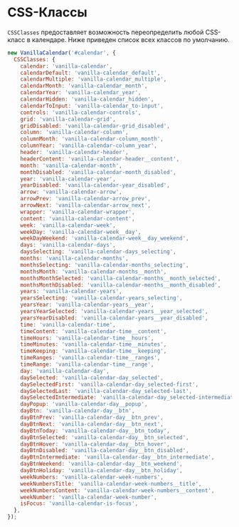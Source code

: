 # CSS-Классы

`CSSClasses` предоставляет возможность переопределить любой CSS-класс в календаре. Ниже приведен список всех классов по умолчанию.

```js
new VanillaCalendar('#calendar', {
  CSSClasses: {
    calendar: 'vanilla-calendar',
    calendarDefault: 'vanilla-calendar_default',
    calendarMultiple: 'vanilla-calendar_multiple',
    calendarMonth: 'vanilla-calendar_month',
    calendarYear: 'vanilla-calendar_year',
    calendarHidden: 'vanilla-calendar_hidden',
    calendarToInput: 'vanilla-calendar_to-input',
    controls: 'vanilla-calendar-controls',
    grid: 'vanilla-calendar-grid',
    gridDisabled: 'vanilla-calendar-grid_disabled',
    column: 'vanilla-calendar-column',
    columnMonth: 'vanilla-calendar-column_month',
    columnYear: 'vanilla-calendar-column_year',
    header: 'vanilla-calendar-header',
    headerContent: 'vanilla-calendar-header__content',
    month: 'vanilla-calendar-month',
    monthDisabled: 'vanilla-calendar-month_disabled',
    year: 'vanilla-calendar-year',
    yearDisabled: 'vanilla-calendar-year_disabled',
    arrow: 'vanilla-calendar-arrow',
    arrowPrev: 'vanilla-calendar-arrow_prev',
    arrowNext: 'vanilla-calendar-arrow_next',
    wrapper: 'vanilla-calendar-wrapper',
    content: 'vanilla-calendar-content',
    week: 'vanilla-calendar-week',
    weekDay: 'vanilla-calendar-week__day',
    weekDayWeekend: 'vanilla-calendar-week__day_weekend',
    days: 'vanilla-calendar-days',
    daysSelecting: 'vanilla-calendar-days_selecting',
    months: 'vanilla-calendar-months',
    monthsSelecting: 'vanilla-calendar-months_selecting',
    monthsMonth: 'vanilla-calendar-months__month',
    monthsMonthSelected: 'vanilla-calendar-months__month_selected',
    monthsMonthDisabled: 'vanilla-calendar-months__month_disabled',
    years: 'vanilla-calendar-years',
    yearsSelecting: 'vanilla-calendar-years_selecting',
    yearsYear: 'vanilla-calendar-years__year',
    yearsYearSelected: 'vanilla-calendar-years__year_selected',
    yearsYearDisabled: 'vanilla-calendar-years__year_disabled',
    time: 'vanilla-calendar-time',
    timeContent: 'vanilla-calendar-time__content',
    timeHours: 'vanilla-calendar-time__hours',
    timeMinutes: 'vanilla-calendar-time__minutes',
    timeKeeping: 'vanilla-calendar-time__keeping',
    timeRanges: 'vanilla-calendar-time__ranges',
    timeRange: 'vanilla-calendar-time__range',
    day: 'vanilla-calendar-day',
    daySelected: 'vanilla-calendar-day_selected',
    daySelectedFirst: 'vanilla-calendar-day_selected-first',
    daySelectedLast: 'vanilla-calendar-day_selected-last',
    daySelectedIntermediate: 'vanilla-calendar-day_selected-intermediate',
    dayPopup: 'vanilla-calendar-day__popup',
    dayBtn: 'vanilla-calendar-day__btn',
    dayBtnPrev: 'vanilla-calendar-day__btn_prev',
    dayBtnNext: 'vanilla-calendar-day__btn_next',
    dayBtnToday: 'vanilla-calendar-day__btn_today',
    dayBtnSelected: 'vanilla-calendar-day__btn_selected',
    dayBtnHover: 'vanilla-calendar-day__btn_hover',
    dayBtnDisabled: 'vanilla-calendar-day__btn_disabled',
    dayBtnIntermediate: 'vanilla-calendar-day__btn_intermediate',
    dayBtnWeekend: 'vanilla-calendar-day__btn_weekend',
    dayBtnHoliday: 'vanilla-calendar-day__btn_holiday',
    weekNumbers: 'vanilla-calendar-week-numbers',
    weekNumbersTitle: 'vanilla-calendar-week-numbers__title',
    weekNumbersContent: 'vanilla-calendar-week-numbers__content',
    weekNumber: 'vanilla-calendar-week-number',
    isFocus: 'vanilla-calendar-is-focus',
  },
});
```
